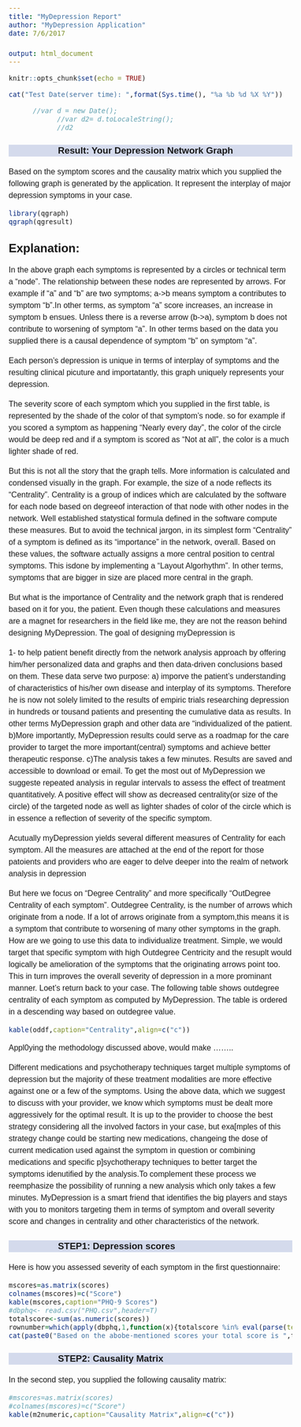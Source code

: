 ---
title: "MyDepression Report"
author: "MyDepression Application"
date: 7/6/2017

output: html_document
---
<style> body{ font-family: 'Oxygen', sans-serif; font-size: 16px; line-height: 24px; } h1,h2,h3,h4 { font-family: 'Raleway', sans-serif; } .container { width: 1000px; } h3 { background-color: #D4DAEC; text-indent: 100px; } h4 { text-indent: 100px; } g-table-intro h4 { text-indent: 0px; } </style>
```{r setup, include=FALSE}
knitr::opts_chunk$set(echo = TRUE)
```
```{r echo=FALSE, results='asis'}
cat("Test Date(server time): ",format(Sys.time(), "%a %b %d %X %Y"))
```
```{js}
      //var d = new Date();
			//var d2= d.toLocaleString();
			//d2
```
 
### Result: Your Depression Network Graph

Based on the symptom scores and the causality matrix which you supplied the following graph is generated by the application. It represent the interplay of major depression symptoms in your case.

```{r  echo=FALSE}
library(qgraph)
qgraph(qgresult)
```

## Explanation:

In the above graph each symptoms is represented by a circles or technical term a "node". The relationship between these nodes are represented by arrows. For example if "a" and "b" are two symptoms; a->b means symptom a contributes to symptom "b".In other terms, as symptom "a" score increases, an increase in symptom b ensues. Unless there is a reverse arrow (b->a), symptom b does not contribute to worsening of symptom "a". In other terms based on the data you supplied there is a causal dependence of symptom "b" on symptom "a".

Each person's depression is unique in terms of interplay of symptoms and the resulting clinical picuture and importatantly, this graph uniquely represents your depression.

The severity score of each symptom which you supplied in the first table, is represented by the shade of the color of that symptom's node. so for example if you scored a symptom as happening "Nearly every day", the color of the circle would be deep red and if a symptom is scored as "Not at all", the color is a much lighter shade of red. 

But this is not all the story that the graph tells. More information is calculated and condensed visually in the graph. For example, the size of a node reflects its "Centrality". Centrality is a group of indices which are calculated by the software for each node based on degreeof interaction of that node with other nodes in the network. Well established statystical formula defined in the software compute these measures. But to avoid the technical jargon, in its simplest form "Centrality" of a symptom is defined as its "importance" in the network, overall. Based on these values, the software actually assigns a more central position to central symptoms. This isdone by implementing a "Layout Algorhythm". In other terms, symptoms that are bigger in size are placed more central in the graph. 

But what is the importance of Centrality and the network graph that is rendered based on it for you, the patient. Even though these calculations and measures are a magnet for researchers in the field like me, they are not the reason behind designing MyDepression. The goal of designing myDepression is

1- to help patient benefit directly from the network analysis approach by offering him/her personalized data and graphs and then data-driven conclusions based on them. These data serve two purpose:
      a) imporve the patient's understanding of characteristics of his/her own disease and interplay of its symptoms. Therefore he is now not solely limited to the results of empiric trials researching depression in hundreds or tousand patients and presenting the cumulative data as results. In other terms MyDepression graph and other data are "individualized of the patient.
      b)More importantly, MyDepression results could serve as a roadmap for the care provider to  target the more important(central) symptoms and achieve better therapeutic response. 
      c)The analysis takes a few minutes. Results are saved and accessible to download or email. To get the most out of MyDepression we suggeste repeated analysis in regular intervals to assess the effect of treatment quantitatively. A positive effect will show as decreased centrality(or size of the circle) of the targeted node as well as lighter shades of color of the circle which is in essence a reflection of severity of the specific symptom.

Acutually myDepression yields several different measures of Centrality for each symptom. All the measures are attached at the end of the report for those patoients and providers who are eager to delve deeper into the realm of network analysis in depression 

But here we focus on "Degree Centrality" and more specifically "OutDegree Centrality of each symptom". Outdegree Centrality, is the number of arrows which originate from a node. If a lot of arrows originate from a symptom,this means it is a symptom that contribute to worsening of many other symptoms in the graph. How are we going to use this data to individualize treatment. Simple, we would target that specific symptom with high Outdegree Centricity and the resuplt would logically be amelioration of the symptoms that the originating arrows point too. This in turn improves the overall severity of depression in a more prominant manner. Loet's return back to your case. The following table shows outdegree centrality of each symptom as computed by MyDepression. The table is  ordered in a descending way based on outdegree value.
```{r echo=FALSE, results='asis'}


kable(oddf,caption="Centrality",align=c("c"))
```


Appl0ying the methodology discussed above, would make ........


Different medications and psychotherapy techniques target multiple symptoms of depression but the majority of these treatment  modalities are more effective against one or a few of the symptoms. Using the  above data, which we suggest to discuss with your provider, we know which symptoms must be dealt more aggressively for the optimal result. It is up to the provider to choose the best strategy considering all the involved factors in your case, but exa[mples of this strategy change could be starting new medications, changeing the dose of current medication used against the symptom in question or combining medications and specific p]sychotherapy techniques to better target the symptoms idenutified by the analysis.To complement these process we reemphasize the possibility of running a new analysis which only takes a few minutes. MyDepression is a smart friend that identifies the big players and stays with you to monitors targeting them in terms of symptom and overall severity score and changes in centrality and other characteristics of the network.




### STEP1: Depression scores

Here is how you assessed  severity of each symptom in the first questionnaire: 
```{r echo=FALSE, results='asis'}

mscores=as.matrix(scores)
colnames(mscores)=c("Score")
kable(mscores,caption="PHQ-9 Scores")
#dbphq<- read.csv("PHQ.csv",header=T)
totalscore<-sum(as.numeric(scores))
rownumber=which(apply(dbphq,1,function(x){totalscore %in% eval(parse(text=x[[1]]))})==TRUE)
cat(paste0("Based on the abobe-mentioned scores your total score is ",totalscore," ,which translates to a severity of ",dbphq[rownumber,2],".This questionnaire suggests the following course of action for this degree of severity to the care provider: ",dbphq[rownumber,3] ))
```
### STEP2: Causality Matrix
In the second step, you supplied the following causality matrix:

```{r echo=FALSE, results='asis'}

#mscores=as.matrix(scores)
#colnames(mscores)=c("Score")
kable(m2numeric,caption="Causality Matrix",align=c("c"))
```

